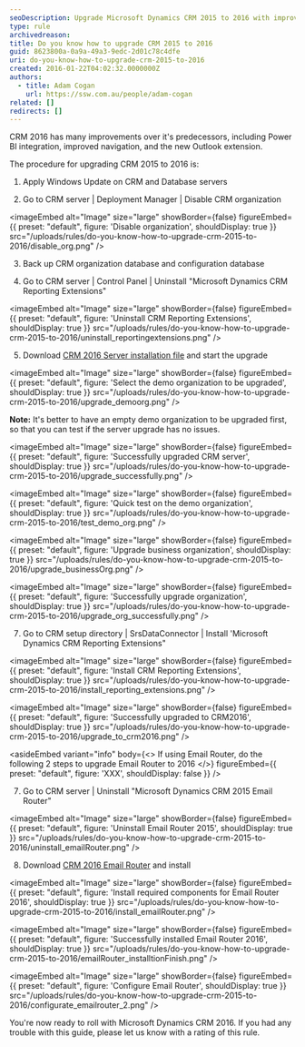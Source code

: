 ```yaml
---
seoDescription: Upgrade Microsoft Dynamics CRM 2015 to 2016 with improved navigation and Power BI integration.
type: rule
archivedreason:
title: Do you know how to upgrade CRM 2015 to 2016
guid: 8623800a-0a9a-49a3-9edc-2d01c78c4dfe
uri: do-you-know-how-to-upgrade-crm-2015-to-2016
created: 2016-01-22T04:02:32.0000000Z
authors:
  - title: Adam Cogan
    url: https://ssw.com.au/people/adam-cogan
related: []
redirects: []
---
```


CRM 2016 has many improvements over it's predecessors, including Power BI integration, improved navigation, and the new Outlook extension.

The procedure for upgrading CRM 2015 to 2016 is:
1. Apply Windows Update on CRM and Database servers

2. Go to CRM server | Deployment Manager | Disable CRM organization
   
<imageEmbed
  alt="Image"
  size="large"
  showBorder={false}
  figureEmbed={{
    preset: "default",
    figure: 'Disable organization',
    shouldDisplay: true
  }}
  src="/uploads/rules/do-you-know-how-to-upgrade-crm-2015-to-2016/disable_org.png"
/>

3. Back up CRM organization database and configuration database

4. Go to CRM server | Control Panel | Uninstall "Microsoft Dynamics CRM Reporting Extensions"
   
<imageEmbed
  alt="Image"
  size="large"
  showBorder={false}
  figureEmbed={{
    preset: "default",
    figure: 'Uninstall CRM Reporting Extensions',
    shouldDisplay: true
  }}
  src="/uploads/rules/do-you-know-how-to-upgrade-crm-2015-to-2016/uninstall_reportingextensions.png"
/>

5. Download [CRM 2016 Server installation file](https://www.microsoft.com/en-us/download/details.aspx?id=50372) and start the upgrade

   
<imageEmbed
  alt="Image"
  size="large"
  showBorder={false}
  figureEmbed={{
    preset: "default",
    figure: 'Select the demo organization to be upgraded',
    shouldDisplay: true
  }}
  src="/uploads/rules/do-you-know-how-to-upgrade-crm-2015-to-2016/upgrade_demoorg.png"
/>

   **Note:** It's better to have an empty demo organization to be upgraded first, so that you can test if the server upgrade has no issues.

   
<imageEmbed
  alt="Image"
  size="large"
  showBorder={false}
  figureEmbed={{
    preset: "default",
    figure: 'Successfully upgraded CRM server',
    shouldDisplay: true
  }}
  src="/uploads/rules/do-you-know-how-to-upgrade-crm-2015-to-2016/upgrade_successfully.png"
/>
   
<imageEmbed
  alt="Image"
  size="large"
  showBorder={false}
  figureEmbed={{
    preset: "default",
    figure: 'Quick test on the demo organization',
    shouldDisplay: true
  }}
  src="/uploads/rules/do-you-know-how-to-upgrade-crm-2015-to-2016/test_demo_org.png"
/>
   
<imageEmbed
  alt="Image"
  size="large"
  showBorder={false}
  figureEmbed={{
    preset: "default",
    figure: 'Upgrade business organization',
    shouldDisplay: true
  }}
  src="/uploads/rules/do-you-know-how-to-upgrade-crm-2015-to-2016/upgrade_businessOrg.png"
/>
   
<imageEmbed
  alt="Image"
  size="large"
  showBorder={false}
  figureEmbed={{
    preset: "default",
    figure: 'Successfully upgrade organization',
    shouldDisplay: true
  }}
  src="/uploads/rules/do-you-know-how-to-upgrade-crm-2015-to-2016/upgrade_org_successfully.png"
/>

7. Go to CRM setup directory | SrsDataConnector | Install 'Microsoft Dynamics CRM Reporting Extensions"
   
<imageEmbed
  alt="Image"
  size="large"
  showBorder={false}
  figureEmbed={{
    preset: "default",
    figure: 'Install CRM Reporting Extensions',
    shouldDisplay: true
  }}
  src="/uploads/rules/do-you-know-how-to-upgrade-crm-2015-to-2016/install_reporting_extensions.png"
/>
   
<imageEmbed
  alt="Image"
  size="large"
  showBorder={false}
  figureEmbed={{
    preset: "default",
    figure: 'Successfully upgraded to CRM2016',
    shouldDisplay: true
  }}
  src="/uploads/rules/do-you-know-how-to-upgrade-crm-2015-to-2016/upgrade_to_crm2016.png"
/>

<asideEmbed
  variant="info"
  body={<>
    If using Email Router, do the following 2 steps to upgrade Email Router to 2016
  </>}
  figureEmbed={{
    preset: "default",
    figure: 'XXX',
    shouldDisplay: false
  }}
/>

7. Go to CRM server | Uninstall "Microsoft Dynamics CRM 2015 Email Router"
   
<imageEmbed
  alt="Image"
  size="large"
  showBorder={false}
  figureEmbed={{
    preset: "default",
    figure: 'Uninstall Email Router 2015',
    shouldDisplay: true
  }}
  src="/uploads/rules/do-you-know-how-to-upgrade-crm-2015-to-2016/uninstall_emailRouter.png"
/>

8. Download [CRM 2016 Email Router](https://www.microsoft.com/en-us/download/details.aspx?id=50373) and install
   
<imageEmbed
  alt="Image"
  size="large"
  showBorder={false}
  figureEmbed={{
    preset: "default",
    figure: 'Install required components for Email Router 2016',
    shouldDisplay: true
  }}
  src="/uploads/rules/do-you-know-how-to-upgrade-crm-2015-to-2016/install_emailRouter.png"
/>
   
<imageEmbed
  alt="Image"
  size="large"
  showBorder={false}
  figureEmbed={{
    preset: "default",
    figure: 'Successfully installed Email Router 2016',
    shouldDisplay: true
  }}
  src="/uploads/rules/do-you-know-how-to-upgrade-crm-2015-to-2016/emailRouter_installtionFinish.png"
/>
   
<imageEmbed
  alt="Image"
  size="large"
  showBorder={false}
  figureEmbed={{
    preset: "default",
    figure: 'Configure Email Router',
    shouldDisplay: true
  }}
  src="/uploads/rules/do-you-know-how-to-upgrade-crm-2015-to-2016/configurate_emailrouter_2.png"
/>

You're now ready to roll with Microsoft Dynamics CRM 2016. If you had any trouble with this guide, please let us know with a rating of this rule.